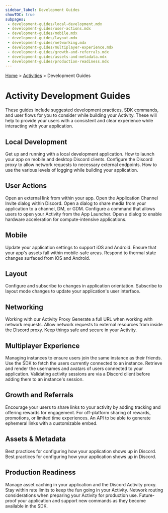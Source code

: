 ```yaml
---
sidebar_label: Development Guides
showTOC: true
subpages:
 - development-guides/local-development.mdx
 - development-guides/user-actions.mdx
 - development-guides/mobile.mdx
 - development-guides/layout.mdx
 - development-guides/networking.mdx
 - development-guides/multiplayer-experience.mdx
 - development-guides/growth-and-referrals.mdx
 - development-guides/assets-and-metadata.mdx
 - development-guides/production-readiness.mdx
---
```


[Home](/docs/intro) > [Activities](/docs/activities/overview) > Development Guides

# Activity Development Guides

These guides include suggested development practices, SDK commands, and user flows for you to consider while building your Activity. These will help to provide your users with a consistent and clear experience while interacting with your application.

## Local Development
<Container>
  <Card title="Run Your Application Locally" link="/docs/activities/development-guides/local-development#run-your-application-locally">
    Get up and running with a local development application.
  </Card>
  <Card title="Launch Your App from Discord" link="/docs/activities/development-guides/local-development#launch-your-application-from-the-discord-client">
    How to launch your app on mobile and desktop Discord clients.
  </Card>
  <Card title="Setup URL Mapping" link="/docs/activities/development-guides/local-development#url-mapping">
    Configure the Discord proxy to allow network requests to necessary external endpoints.
  </Card>
  <Card title="Logging" link="/docs/activities/development-guides/local-development#logging">
    How to use the various levels of logging while building your application.
  </Card>
</Container>

## User Actions
<Container>
  <Card title="Open External Link" link="/docs/activities/development-guides/user-actions#open-external-link">
    Open an external link from within your app.
  </Card>
  <Card title="Open Invite Dialog" link="/docs/activities/development-guides/user-actions#open-invite-dialog">
    Open the Application Channel Invite dialog within Discord.
  </Card>
  <Card title="Open Share Moment Dialog" link="/docs/activities/development-guides/user-actions#open-share-moment-dialog">
    Open a dialog to share media from your application to a channel, DM, or GDM.
  </Card>
  <Card title="Setting Up an Entry Point Command" link="/docs/activities/development-guides/user-actions#setting-up-an-entry-point-command">
    Configure a command that allows users to open your Activity from the App Launcher.
  </Card>
  <Card title="Encourage Hardware Acceleration" link="/docs/activities/development-guides/user-actions#encourage-hardware-acceleration">
    Open a dialog to enable hardware acceleration for compute-intensive applications.
  </Card>
</Container>

## Mobile
<Container>
  <Card title="Supporting Mobile Platforms" link="/docs/activities/development-guides/mobile#supported-platforms-web-ios-android">
    Update your application settings to support iOS and Android.
  </Card>
  <Card title="Mobile Safe Areas" link="/docs/activities/development-guides/mobile#mobile-safe-areas">
    Ensure that your app's assets fall within mobile-safe areas.
  </Card>
  <Card title="Mobile Thermal States" link="/docs/activities/development-guides/mobile#mobile-thermal-states">
    Respond to thermal state changes surfaced from iOS and Android.
  </Card>
</Container>

## Layout
<Container>
  <Card title="Application Orientation" link="/docs/activities/development-guides/layout#application-orientation">
    Configure and subscribe to changes in application orientation.
  </Card>
  <Card title="Application Layout Mode" link="/docs/activities/development-guides/layout#application-layout-mode">
    Subscribe to layout mode changes to update your application's user interface.
  </Card>
</Container>

## Networking
<Container>
  <Card title="Activity Proxy Considerations" link="/docs/activities/development-guides/networking#activity-proxy-considerations">
    Working with our Activity Proxy
  </Card>
  <Card title="Construct a Full URL" link="/docs/activities/development-guides/networking#construct-a-full-url">
    Generate a full URL when working with network requests.
  </Card>
  <Card title="Using External Resources" link="/docs/activities/development-guides/networking#using-external-resources">
    Allow network requests to external resources from inside the Discord proxy.
  </Card>
  <Card title="Security Considerations" link="/docs/activities/development-guides/networking#security-considerations">
    Keep things safe and secure in your Activity.
  </Card>
</Container>

## Multiplayer Experience
<Container>
  <Card title="Instance Management" link="/docs/activities/development-guides/multiplayer-experience#activity-instance-management">
    Managing instances to ensure users join the same instance as their friends.
  </Card>
  <Card title="Instance Participants" link="/docs/activities/development-guides/multiplayer-experience#instance-participants">
    Use the SDK to fetch the users currently connected to an instance.
  </Card>
  <Card title="Render Avatars and Names" link="/docs/activities/development-guides/multiplayer-experience#render-avatars-and-names">
    Retrieve and render the usernames and avatars of users connected to your application.
  </Card>
  <Card title="Preventing Unwanted Activity Sessions" link="/docs/activities/development-guides/multiplayer-experience#preventing-unwanted-activity-sessions">
    Validating activity sessions are via a Discord client before adding them to an instance's session.
  </Card>
</Container>

## Growth and Referrals
<Container>
  <Card title="Prompting Users to Share Incentivized Links" link="/docs/activities/development-guides/growth-and-referrals#prompting-users-to-share-incentivized-links">
    Encourage your users to share links to your activity by adding tracking and offering rewards for engagement.
  </Card>

  <Card title="Creating and Managing Custom Incentivized Links" link="/docs/activities/development-guides/growth-and-referrals#creating-and-managing-custom-incentivized-links">
    For off-platform sharing of rewards, promotions, or limited time experiences.
  </Card>

  <Card title="Generating a Custom Link Within Your Activity" link="/docs/activities/development-guides/growth-and-referrals#generating-a-custom-link-within-your-activity">
    An API to be able to generate ephemeral links with a customizable embed.
  </Card>
</Container>

## Assets & Metadata
<Container>
  <Card title="Setting Up Activity Metadata" link="/docs/activities/development-guides/assets-and-metadata#setting-up-activity-metadata">
    Best practices for configuring how your application shows up in Discord.
  </Card>
   <Card title="Setting Up Art Assets" link="/docs/activities/development-guides/assets-and-metadata#setting-up-activity-art-assets">
    Best practices for configuring how your application shows up in Discord.
  </Card>
</Container>

## Production Readiness
<Container>
  <Card title="Cache Busting" link="/docs/activities/development-guides/production-readiness#cache-busting">
    Manage asset caching in your application and the Discord Activity proxy.
  </Card>
  <Card title="Handling Rate Limits" link="/docs/activities/development-guides/production-readiness#handling-rate-limits">
    Stay within rate limits to keep the fun going in your Activity.
  </Card>
  <Card title="Static IP Addresses" link="/docs/activities/development-guides/production-readiness#static-ip-addresses">
    Network routing considerations when preparing your Activity for production use.
  </Card>
  <Card title="Backward Compatibility" link="/docs/activities/development-guides/production-readiness#backward-compatibility">
    Future-proof your application and support new commands as they become available in the SDK.
  </Card>
</Container>
